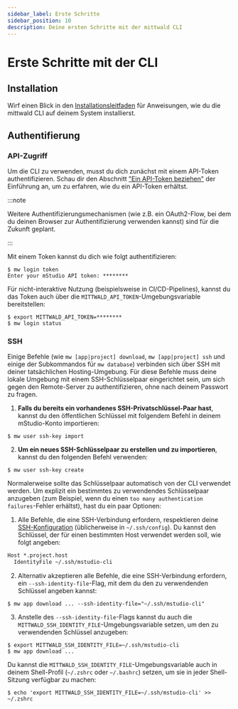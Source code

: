 ```yaml
---
sidebar_label: Erste Schritte
sidebar_position: 10
description: Deine ersten Schritte mit der mittwald CLI
---
```


# Erste Schritte mit der CLI

## Installation

Wirf einen Blick in den [Installationsleitfaden](./install.md) für Anweisungen, wie du die mittwald CLI auf deinem System installierst.

## Authentifierung

### API-Zugriff

Um die CLI zu verwenden, musst du dich zunächst mit einem API-Token authentifizieren. Schau dir den Abschnitt ["Ein API-Token beziehen"](../../../api/intro#obtaining-an-api-token) der Einführung an, um zu erfahren, wie du ein API-Token erhältst.

:::note

Weitere Authentifizierungsmechanismen (wie z.B. ein OAuth2-Flow, bei dem du deinen Browser zur Authentifizierung verwenden kannst) sind für die Zukunft geplant.

:::

Mit einem Token kannst du dich wie folgt authentifizieren:

```
$ mw login token
Enter your mStudio API token: ********
```

Für nicht-interaktive Nutzung (beispielsweise in CI/CD-Pipelines), kannst du das Token auch über die `MITTWALD_API_TOKEN`-Umgebungsvariable bereitstellen:

```
$ export MITTWALD_API_TOKEN=********
$ mw login status
```

### SSH

Einige Befehle (wie `mw [app|project] download`, `mw [app|project] ssh` und einige der Subkommandos für `mw database`) verbinden sich über SSH mit deiner tatsächlichen Hosting-Umgebung. Für diese Befehle muss deine lokale Umgebung mit einem SSH-Schlüsselpaar eingerichtet sein, um sich gegen den Remote-Server zu authentifizieren, ohne nach deinem Passwort zu fragen.

1. **Falls du bereits ein vorhandenes SSH-Privatschlüssel-Paar hast**, kannst du den öffentlichen Schlüssel mit folgendem Befehl in deinem mStudio-Konto importieren:

```
$ mw user ssh-key import
```

2. **Um ein neues SSH-Schlüsselpaar zu erstellen und zu importieren**, kannst du den folgenden Befehl verwenden:

```
$ mw user ssh-key create
```

Normalerweise sollte das Schlüsselpaar automatisch von der CLI verwendet werden. Um explizit ein bestimmtes zu verwendendes Schlüsselpaar anzugeben (zum Beispiel, wenn du einen `too many authentication failures`-Fehler erhältst), hast du ein paar Optionen:

1. Alle Befehle, die eine SSH-Verbindung erfordern, respektieren deine [SSH-Konfiguration](https://linux.die.net/man/5/ssh_config) (üblicherweise in `~/.ssh/config`). Du kannst den Schlüssel, der für einen bestimmten Host verwendet werden soll, wie folgt angeben:

```txt title="~/.ssh/config"
Host *.project.host
  IdentityFile ~/.ssh/mstudio-cli
```

2. Alternativ akzeptieren alle Befehle, die eine SSH-Verbindung erfordern, ein `--ssh-identity-file`-Flag, mit dem du den zu verwendenden Schlüssel angeben kannst:

```
$ mw app download ... --ssh-identity-file="~/.ssh/mstudio-cli"
```

3. Anstelle des `--ssh-identity-file`-Flags kannst du auch die `MITTWALD_SSH_IDENTITY_FILE`-Umgebungsvariable setzen, um den zu verwendenden Schlüssel anzugeben:

```
$ export MITTWALD_SSH_IDENTITY_FILE=~/.ssh/mstudio-cli
$ mw app download ...
```

Du kannst die `MITTWALD_SSH_IDENTITY_FILE`-Umgebungsvariable auch in deinem Shell-Profil (`~/.zshrc` oder `~/.bashrc`) setzen, um sie in jeder Shell-Sitzung verfügbar zu machen:

```
$ echo 'export MITTWALD_SSH_IDENTITY_FILE=~/.ssh/mstudio-cli' >> ~/.zshrc
```
